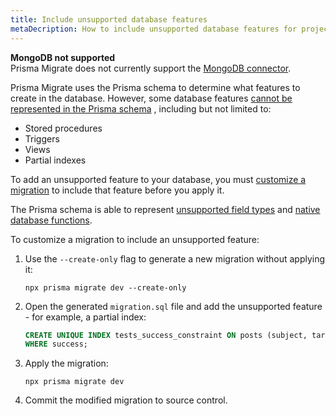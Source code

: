 ```yaml
---
title: Include unsupported database features
metaDecription: How to include unsupported database features for projects that use Prisma Migrate.
---
```


<TopBlock>

<Admonition type="warning">

**MongoDB not supported** <br />
Prisma Migrate does not currently support the [MongoDB connector](/concepts/database-connectors/mongodb).

</Admonition>

Prisma Migrate uses the Prisma schema to determine what features to create in the database. However, some database features [cannot be represented in the Prisma schema](/concepts/components/prisma-schema/features-without-psl-equivalent) <span class="concept"></span>, including but not limited to:

- Stored procedures
- Triggers
- Views
- Partial indexes

To add an unsupported feature to your database, you must [customize a migration](customizing-migrations) to include that feature before you apply it.

<Admonition type="info">

<Tip>

The Prisma schema is able to represent [unsupported field types](/concepts/components/prisma-schema/features-without-psl-equivalent#unsupported-field-types) <span class="concept"></span> and [native database functions](enable-native-database-functions).

</Tip>

</Admonition>

To customize a migration to include an unsupported feature:

1. Use the `--create-only` flag to generate a new migration without applying it:

   ```terminal
   npx prisma migrate dev --create-only
   ```

1. Open the generated `migration.sql` file and add the unsupported feature - for example, a partial index:

   ```sql
   CREATE UNIQUE INDEX tests_success_constraint ON posts (subject, target)
   WHERE success;
   ```

1. Apply the migration:

   ```terminal
   npx prisma migrate dev
   ```

1. Commit the modified migration to source control.

</TopBlock>
